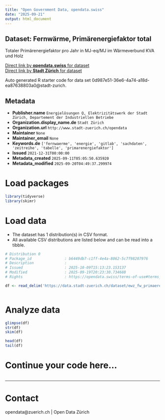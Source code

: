 ```yaml
---
title: "Open Government Data, opendata.swiss"
date: "2025-09-21"
output: html_document
---
```


## Dataset: Fernwärme, Primärenergiefaktor total

Totaler Primärenergiefaktor pro Jahr in MJ-eq/MJ im Wärmeverbund KVA und Holz

[Direct link by **opendata.swiss** for dataset](https://opendata.swiss/de/dataset/fernwarme-primarenergiefaktor-total1)<br>
[Direct link by **Stadt Zürich** for dataset](https://data.stadt-zuerich.ch/dataset/ewz_fw_primaerenergiefaktor_kva_und_holz)

Auto generated R starter code for data set 0d987e51-36e6-4a74-a18d-ea87638803a0@stadt-zurich.

## Metadata

- **Publisher.name** `Energielösungen Q, Elektrizitätswerk der Stadt Zürich, Departement der Industriellen Betriebe`
- **Organization.display_name.de** `Stadt Zürich`
- **Organization.url** `http://www.stadt-zuerich.ch/opendata`
- **Maintainer** `None`
- **Maintainer_email** `None`
- **Keywords.de** `['fernwaerme', 'energie', 'gitlab', 'sachdaten', 'zeitreihe', 'tabelle', 'primarenergiefaktor']`
- **Issued** `2021-12-31T00:00:00`
- **Metadata_created** `2025-09-11T05:05:50.635920`
- **Metadata_modified** `2025-09-20T04:49:37.299974`


# Load packages

```r

library(tidyverse)
library(skimr)

```

# Load data

-   The dataset has 1 distribution(s) in CSV format.
-   All available CSV distributions are listed below and can be read into a tibble.

```r

# Distribution 0
# Package_id               : b6449db7-c1ff-4e4a-8062-5c7f98207976
# Description              : 
# Issued                   : 2025-10-09T15:13:23.153137
# Modified                 : 2025-09-19T20:23:30.734688
# Rights                   : https://opendata.swiss/terms-of-use#terms_open

df <- read_delim('https://data.stadt-zuerich.ch/dataset/ewz_fw_primaerenergiefaktor_kva_und_holz/download/ewz_fw_primaerenergiefaktor_kva_und_holz.csv')



```

# Analyze data

```r

glimpse(df)
str(df)
skim(df)

head(df)
tail(df)

```

# Continue your code here...

```r

```

------------------------------------------------------------------------

# Contact

opendata@zuerich.ch | Open Data Zürich

